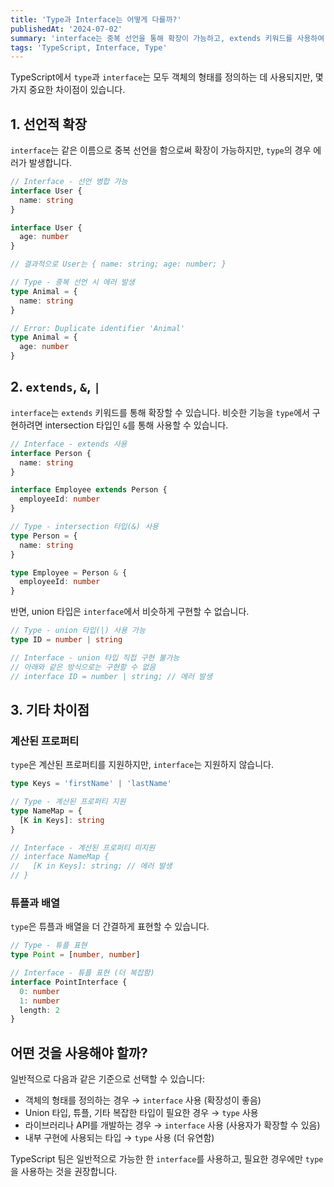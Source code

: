 ```yaml
---
title: 'Type과 Interface는 어떻게 다를까?'
publishedAt: '2024-07-02'
summary: 'interface는 중복 선언을 통해 확장이 가능하고, extends 키워드를 사용하여 확장할 수 있다. 반면 type은 중복 선언 시 에러가 발생하며, 확장을 위해서는 intersection 타입인 &를 사용해야 한다. union 타입은 interface에서 구현할 수 없다.'
tags: 'TypeScript, Interface, Type'
---
```


TypeScript에서 `type`과 `interface`는 모두 객체의 형태를 정의하는 데 사용되지만, 몇 가지 중요한 차이점이 있습니다.

## 1. 선언적 확장

`interface`는 같은 이름으로 중복 선언을 함으로써 확장이 가능하지만, `type`의 경우 에러가 발생합니다.

```typescript
// Interface - 선언 병합 가능
interface User {
  name: string
}

interface User {
  age: number
}

// 결과적으로 User는 { name: string; age: number; }

// Type - 중복 선언 시 에러 발생
type Animal = {
  name: string
}

// Error: Duplicate identifier 'Animal'
type Animal = {
  age: number
}
```

## 2. `extends`, `&`, `|`

`interface`는 `extends` 키워드를 통해 확장할 수 있습니다. 비슷한 기능을 `type`에서 구현하려면 intersection 타입인 `&`를 통해 사용할 수 있습니다.

```typescript
// Interface - extends 사용
interface Person {
  name: string
}

interface Employee extends Person {
  employeeId: number
}

// Type - intersection 타입(&) 사용
type Person = {
  name: string
}

type Employee = Person & {
  employeeId: number
}
```

반면, union 타입은 `interface`에서 비슷하게 구현할 수 없습니다.

```typescript
// Type - union 타입(|) 사용 가능
type ID = number | string

// Interface - union 타입 직접 구현 불가능
// 아래와 같은 방식으로는 구현할 수 없음
// interface ID = number | string; // 에러 발생
```

## 3. 기타 차이점

### 계산된 프로퍼티

`type`은 계산된 프로퍼티를 지원하지만, `interface`는 지원하지 않습니다.

```typescript
type Keys = 'firstName' | 'lastName'

// Type - 계산된 프로퍼티 지원
type NameMap = {
  [K in Keys]: string
}

// Interface - 계산된 프로퍼티 미지원
// interface NameMap {
//   [K in Keys]: string; // 에러 발생
// }
```

### 튜플과 배열

`type`은 튜플과 배열을 더 간결하게 표현할 수 있습니다.

```typescript
// Type - 튜플 표현
type Point = [number, number]

// Interface - 튜플 표현 (더 복잡함)
interface PointInterface {
  0: number
  1: number
  length: 2
}
```

## 어떤 것을 사용해야 할까?

일반적으로 다음과 같은 기준으로 선택할 수 있습니다:

- 객체의 형태를 정의하는 경우 → `interface` 사용 (확장성이 좋음)
- Union 타입, 튜플, 기타 복잡한 타입이 필요한 경우 → `type` 사용
- 라이브러리나 API를 개발하는 경우 → `interface` 사용 (사용자가 확장할 수 있음)
- 내부 구현에 사용되는 타입 → `type` 사용 (더 유연함)

TypeScript 팀은 일반적으로 가능한 한 `interface`를 사용하고, 필요한 경우에만 `type`을 사용하는 것을 권장합니다.
